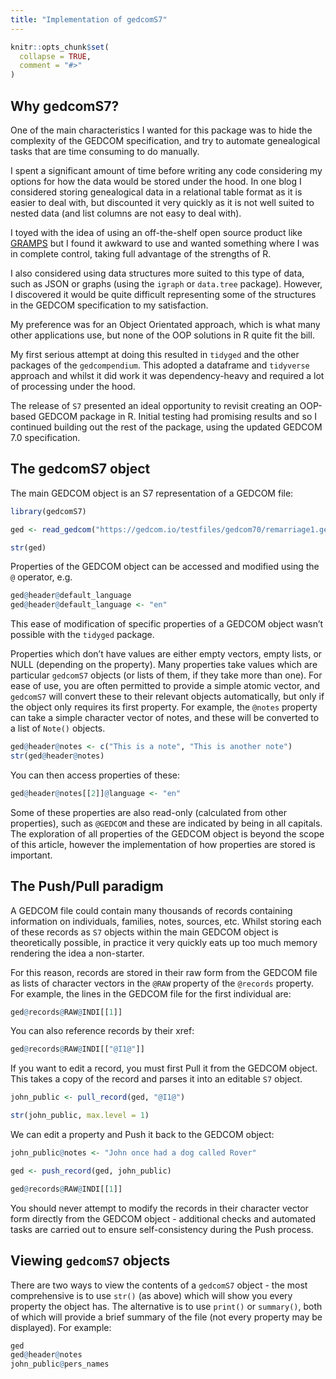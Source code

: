 ```yaml
---
title: "Implementation of gedcomS7"
---
```


```r
knitr::opts_chunk$set(
  collapse = TRUE,
  comment = "#>"
)
```

## Why gedcomS7?

One of the main characteristics I wanted for this package was to hide the complexity of the GEDCOM specification, and try to automate genealogical tasks that are time consuming to do manually.

I spent a significant amount of time before writing any code considering my options for how the data would be stored under the hood. In one blog I considered storing genealogical data in a relational table format as it is easier to deal with, but discounted it very quickly as it is not well suited to nested data (and list columns are not easy to deal with).

I toyed with the idea of using an off-the-shelf open source product like [GRAMPS](https://gramps-project.org) but I found it awkward to use and wanted something where I was in complete control, taking full advantage of the strengths of R.

I also considered using data structures more suited to this type of data, such as JSON or graphs (using the `igraph` or `data.tree` package). However, I discovered it would be quite difficult representing some of the structures in the GEDCOM specification to my satisfaction.

My preference was for an Object Orientated approach, which is what many other applications use, but none of the OOP solutions in R quite fit the bill.

My first serious attempt at doing this resulted in `tidyged` and the other packages of the `gedcompendium`. This adopted a dataframe and `tidyverse` approach and whilst it did work it was dependency-heavy and required a lot of processing under the hood.

The release of `S7` presented an ideal opportunity to revisit creating an OOP-based GEDCOM package in R. Initial testing had promising results and so I continued building out the rest of the package, using the updated GEDCOM 7.0 specification.

## The gedcomS7 object

The main GEDCOM object is an S7 representation of a GEDCOM file:

```r
library(gedcomS7)

ged <- read_gedcom("https://gedcom.io/testfiles/gedcom70/remarriage1.ged")

str(ged)
```

Properties of the GEDCOM object can be accessed and modified using the `@` operator, e.g.

```r
ged@header@default_language
ged@header@default_language <- "en"
```

This ease of modification of specific properties of a GEDCOM object wasn't possible with the `tidyged` package.

Properties which don't have values are either empty vectors, empty lists, or NULL (depending on the property). Many properties take values which are particular `gedcomS7` objects (or lists of them, if they take more than one). For ease of use, you are often permitted to provide a simple atomic vector, and `gedcomS7` will convert these to their relevant objects automatically, but only if the object only requires its first property. For example, the `@notes` property can take a simple character vector of notes, and these will be converted to a list of `Note()` objects.

```r
ged@header@notes <- c("This is a note", "This is another note")
str(ged@header@notes)
```

You can then access properties of these:

```r
ged@header@notes[[2]]@language <- "en"
```

Some of these properties are also read-only (calculated from other properties), such as `@GEDCOM` and these are indicated by being in all capitals. The exploration of all properties of the GEDCOM object is beyond the scope of this article, however the implementation of how properties are stored is important.

## The Push/Pull paradigm

A GEDCOM file could contain many thousands of records containing information on individuals, families, notes, sources, etc. Whilst storing each of these records as `S7` objects within the main GEDCOM object is theoretically possible, in practice it very quickly eats up too much memory rendering the idea a non-starter.

For this reason, records are stored in their raw form from the GEDCOM file as lists of character vectors in the `@RAW` property of the `@records` property. For example, the lines in the GEDCOM file for the first individual are:

```r
ged@records@RAW@INDI[[1]]
```

You can also reference records by their xref:

```r
ged@records@RAW@INDI[["@I1@"]]
```

If you want to edit a record, you must first Pull it from the GEDCOM object. This takes a copy of the record and parses it into an editable `S7` object.

```r
john_public <- pull_record(ged, "@I1@")

str(john_public, max.level = 1)
```


We can edit a property and Push it back to the GEDCOM object:

```r
john_public@notes <- "John once had a dog called Rover"

ged <- push_record(ged, john_public)

ged@records@RAW@INDI[[1]]
```

You should never attempt to modify the records in their character vector form directly from the GEDCOM object - additional checks and automated tasks are carried out to ensure self-consistency during the Push process.

## Viewing `gedcomS7` objects

There are two ways to view the contents of a `gedcomS7` object - the most comprehensive is to use `str()` (as above) which will show you every property the object has. The alternative is to use `print()` or `summary()`, both of which will provide a brief summary of the file (not every property may be displayed). For example:

```r
ged
ged@header@notes
john_public@pers_names
```

